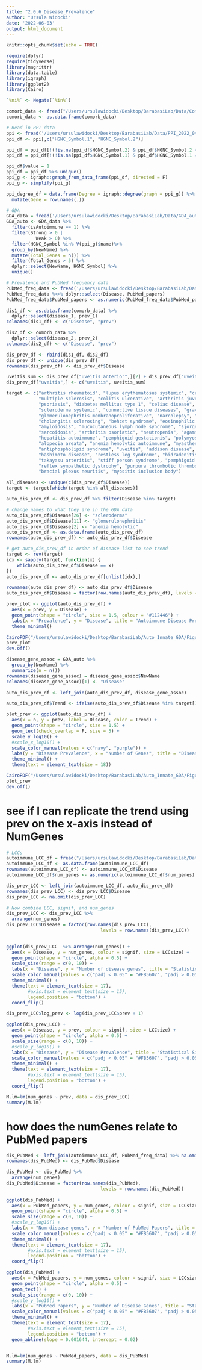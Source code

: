 ```yaml
---
title: "2.0.6_Disease_Prevalence"
author: "Ursula Widocki"
date: '2022-06-03'
output: html_document
---
```


```r
knitr::opts_chunk$set(echo = TRUE)
```

```r
require(dplyr)
require(tidyverse)
library(magrittr)
library(data.table)
library(igraph)
library(ggplot2)
library(Cairo)

`%ni%` <- Negate(`%in%`)
```

```r
comorb_data <- fread("/Users/ursulawidocki/Desktop/BarabasiLab/Data/Commorbidities_RR_Gysi_both_sides_5digits.csv")
comorb_data <- as.data.frame(comorb_data)

# Read in PPI data
ppi <- fread('/Users/ursulawidocki/Desktop/BarabasiLab/Data/PPI_2022_04042022.csv')
ppi_df <- ppi[,c("HGNC_Symbol.1", "HGNC_Symbol.2")]

ppi_df = ppi_df[!(!is.na(ppi_df$HGNC_Symbol.2) & ppi_df$HGNC_Symbol.2 ==""), ]
ppi_df = ppi_df[!(!is.na(ppi_df$HGNC_Symbol.1) & ppi_df$HGNC_Symbol.1 ==""), ]

ppi_df$value = 1
ppi_df = ppi_df %>% unique()
ppi_g <- igraph::graph_from_data_frame(ppi_df, directed = F)
ppi_g <- simplify(ppi_g)

ppi_degree_df = data.frame(Degree = igraph::degree(graph = ppi_g)) %>%
  mutate(Gene = row.names(.))

# GDA
GDA_data = fread('/Users/ursulawidocki/Desktop/BarabasiLab/Data/GDA_auto_new2.tsv') # has isAutoimmune col
GDA_auto <- GDA_data %>%
  filter(isAutoimmune == 1) %>%
  filter(Strong > 0 | 
           Weak > 0) %>%
  filter(HGNC_Symbol %in% V(ppi_g)$name)%>% 
  group_by(NewName) %>%
  mutate(Total_Genes = n()) %>%
  filter(Total_Genes > 5) %>%
  dplyr::select(NewName, HGNC_Symbol) %>%
  unique()

# Prevalence and PubMed frequency data
PubMed_freq_data <- fread('/Users/ursulawidocki/Desktop/BarabasiLab/Data/Autoimmune_Disease_Prev.csv', stringsAsFactors=F)
PubMed_freq_data %<>% dplyr::select(Disease, PubMed_papers)
PubMed_freq_data$PubMed_papers <- as.numeric(PubMed_freq_data$PubMed_papers)

```

```r
dis1_df <- as.data.frame(comorb_data) %>% 
  dplyr::select(disease_1, prev_1)
colnames(dis1_df) <- c("Disease", "prev")

dis2_df <- comorb_data %>% 
  dplyr::select(disease_2, prev_2)
colnames(dis2_df) <- c("Disease", "prev")

dis_prev_df <- rbind(dis1_df, dis2_df)
dis_prev_df <- unique(dis_prev_df)
rownames(dis_prev_df) <- dis_prev_df$Disease

uveitis_sum <- dis_prev_df["uveitis anterior",][2] + dis_prev_df["uveitis posterior",][2]
dis_prev_df["uveitis",] <- c("uveitis", uveitis_sum)

```

```r
target <- c("arthritis rheumatoid", "lupus erythematosus systemic", "crohn disease",
            "multiple sclerosis", "colitis ulcerative", "arthritis juvenile", "endometriosis",
            "psoriasis", "diabetes mellitus type 1", "celiac disease", "chagas disease",
            "scleroderma systemic", "connective tissue diseases", "graves disease", 
            "glomerulonephritis membranoproliferative", "narcolepsy", "idiopathic pulmonary fibrosis",
            "cholangitis sclerosing", "behcet syndrome", "eosinophilic esophagitis",
            "amyloidosis", "mucocutaneous lymph node syndrome", "sjorgens syndrome",
            "sarcoidosis", "arthritis psoriatic", "neutropenia", "agammaglobulinemia",
            "hepatitis autoimmune", "pemphigoid gestationis", "polymyositis", 
            "alopecia areata", "anemia hemolytic autoimmune", "myasthenia gravis", 
            "antiphospholipid syndrome", "uveitis", "addison disease", "dermatomyositis",
            "hashimoto disease", "restless leg syndrome", "hidradenitis suppurativa", 
            "takayasu arteritis", "stiff person syndrome", "pemphigoid bullous", 
            "reflex sympathetic dystrophy", "purpura thrombotic thrombocytopenic", 
            "bracial plexus neuritis", "myositis inclusion body")

all_diseases <- unique(c(dis_prev_df$Disease))
target <- target[which(target %in% all_diseases)]

auto_dis_prev_df <- dis_prev_df %>% filter(Disease %in% target)

# change names to what they are in the GDA data
auto_dis_prev_df$Disease[26] <- "scleroderma"
auto_dis_prev_df$Disease[11] <- "glomerulonephritis"
auto_dis_prev_df$Disease[2] <- "anemia hemolytic"
auto_dis_prev_df <- as.data.frame(auto_dis_prev_df)
rownames(auto_dis_prev_df) <- auto_dis_prev_df$Disease
```

```r
# get auto_dis_prev_df in order of disease list to see trend
target <- rev(target)
idx <- sapply(target, function(x) {
    which(auto_dis_prev_df$Disease == x)
})
auto_dis_prev_df <- auto_dis_prev_df[unlist(idx),]

rownames(auto_dis_prev_df) <- auto_dis_prev_df$Disease
auto_dis_prev_df$Disease = factor(row.names(auto_dis_prev_df), levels = row.names(auto_dis_prev_df))

prev_plot <- ggplot(auto_dis_prev_df) +
  aes(x = prev, y = Disease) +
  geom_point(shape = "circle", size = 1.5, colour = "#112446") +
  labs(x = "Prevalence", y = "Disease", title = "Autoimmune Disease Prevalence") +
  theme_minimal()

CairoPDF("/Users/ursulawidocki/Desktop/BarabasiLab/Auto_Innate_GDA/Figures/Autoimmune_Prevalence_2.pdf", height = 8, width = 10)
prev_plot
dev.off()
```

```r
disease_gene_assoc = GDA_auto %>%
  group_by(NewName) %>%
  summarize(n = n())
rownames(disease_gene_assoc) = disease_gene_assoc$NewName
colnames(disease_gene_assoc)[1] <- "Disease"
```

```r
auto_dis_prev_df <- left_join(auto_dis_prev_df, disease_gene_assoc)
```

```r
auto_dis_prev_df$Trend <- ifelse(auto_dis_prev_df$Disease %in% target[1:19], "Lower", "Upper")

plot_prev <- ggplot(auto_dis_prev_df) +
  aes(x = n, y = prev, label = Disease, color = Trend) +
  geom_point(shape = "circle", size = 1.5) +
  geom_text(check_overlap = F, size = 5) +
  scale_y_log10() +
  #scale_x_log10() +
  scale_color_manual(values = c("navy", "purple")) +
  labs(y = "Disease Prevalence", x = "Number of Genes", title = "Disease Prevalence vs Number of Genes") +
  theme_minimal() +
  theme(text = element_text(size = 18))

CairoPDF("/Users/ursulawidocki/Desktop/BarabasiLab/Auto_Innate_GDA/Figures/Dis_Prev_vs_NumGenes2.pdf", height = 14, width = 16)
plot_prev
dev.off()
```

# see if I can replicate the trend using prev on the x-axis instead of NumGenes
```r
# LCCs
autoimmune_LCC_df = fread("/Users/ursulawidocki/Desktop/BarabasiLab/Data/AutoDis_LCCs_new2.tsv")
autoimmune_LCC_df <- as.data.frame(autoimmune_LCC_df)
rownames(autoimmune_LCC_df) <- autoimmune_LCC_df$Disease
autoimmune_LCC_df$num_genes <- as.numeric(autoimmune_LCC_df$num_genes)

dis_prev_LCC <- left_join(autoimmune_LCC_df, auto_dis_prev_df)
rownames(dis_prev_LCC) <- dis_prev_LCC$Disease
dis_prev_LCC <- na.omit(dis_prev_LCC)

# Now combine LCC, signif, and num_genes
dis_prev_LCC <- dis_prev_LCC %>%
  arrange(num_genes)
dis_prev_LCC$Disease = factor(row.names(dis_prev_LCC), 
                                   levels = row.names(dis_prev_LCC))
                                   

ggplot(dis_prev_LCC  %>% arrange(num_genes)) +
  aes(x = Disease, y = num_genes, colour = signif, size = LCCsize) +
  geom_point(shape = "circle", alpha = 0.5) +
  scale_size(range = c(0, 10)) +
  labs(x = "Disease", y = "Number of disease genes", title = "Statistical Significance of Autoimmune Disease Modules and Number of Disease Genes") +
  scale_color_manual(values = c("padj < 0.05" = "#FB5607", "padj > 0.05" = "#8D99AE")) +
  theme_minimal() + 
  theme(text = element_text(size = 17),
        #axis.text = element_text(size = 15),
        legend.position = "bottom") +
  coord_flip()

```

```r
dis_prev_LCC$log_prev <- log(dis_prev_LCC$prev + 1)

ggplot(dis_prev_LCC) +
  aes(x = Disease, y = prev, colour = signif, size = LCCsize) +
  geom_point(shape = "circle", alpha = 0.5) +
  scale_size(range = c(0, 10)) +
  #scale_y_log10() +
  labs(x = "Disease", y = "Disease Prevalence", title = "Statistical Significance of Autoimmune Disease Modules and Disease Prevalence") +
  scale_color_manual(values = c("padj < 0.05" = "#FB5607", "padj > 0.05" = "#8D99AE")) +
  theme_minimal() + 
  theme(text = element_text(size = 17),
        #axis.text = element_text(size = 15),
        legend.position = "bottom") +
  coord_flip()

M.lm=lm(num_genes ~ prev, data = dis_prev_LCC)
summary(M.lm)
```




# how does the numGenes relate to PubMed papers
```r
dis_PubMed <- left_join(autoimmune_LCC_df, PubMed_freq_data) %>% na.omit()
rownames(dis_PubMed) <- dis_PubMed$Disease

dis_PubMed <- dis_PubMed %>%
  arrange(num_genes)
dis_PubMed$Disease = factor(row.names(dis_PubMed), 
                                   levels = row.names(dis_PubMed))
                                   
ggplot(dis_PubMed) +
  aes(x = PubMed_papers, y = num_genes, colour = signif, size = LCCsize) +
  geom_point(shape = "circle", alpha = 0.5) +
  scale_size(range = c(0, 10)) +
  #scale_y_log10() +
  labs(x = "Num disease genes", y = "Number of PubMed Papers", title = "Statistical Significance of Autoimmune Disease Modules and Number of Disease Genes") +
  scale_color_manual(values = c("padj < 0.05" = "#FB5607", "padj > 0.05" = "#8D99AE")) +
  theme_minimal() + 
  theme(text = element_text(size = 17),
        #axis.text = element_text(size = 15),
        legend.position = "bottom") +
  coord_flip()

ggplot(dis_PubMed) +
  aes(x = PubMed_papers, y = num_genes, colour = signif, size = LCCsize, label = Disease) +
  geom_point(shape = "circle", alpha = 0.5) +
  geom_text() +
  scale_size(range = c(0, 10)) +
  #scale_y_log10() +
  labs(x = "PubMed Papers", y = "Number of Disease Genes", title = "Statistical Significance of Autoimmune Disease Modules and Number of Disease Genes") +
  scale_color_manual(values = c("padj < 0.05" = "#FB5607", "padj > 0.05" = "#8D99AE")) +
  theme_minimal() + 
  theme(text = element_text(size = 17),
        #axis.text = element_text(size = 15),
        legend.position = "bottom") +
  geom_abline(slope = 0.001644, intercept = 0.02)


M.lm=lm(num_genes ~ PubMed_papers, data = dis_PubMed)
summary(M.lm)
```













